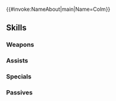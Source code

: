 {{#invoke:NameAbout|main|Name=Colm}}{{HeroPage Tabs}}
{{Hero Infobox
|Name=Colm
|Title=Capable Thief
|WeaponType=Blue Dagger
|MoveType=Infantry
|Origin=Fire Emblem: The Sacred Stones
|Gender=Male
|actorEN=Henry Mason
|actorJP=山下大輝
|artist=とよた瑣織
|randomStartTime=2022-02-07T07:00:00Z
|additionDate=January 6, 2022
|releaseDate=January 7, 2022
|poolDate=January 28, 2022
|poolRarities=3,4
|cv1=7
|cv2=101100
|TagID=コーマ
|InternalID=757
|Properties=
|description=A thief from a village in Renais called Lark. Daring enough to infiltrate the lair of the bandits who burned down his village, and do so alone. Appears in Fire Emblem: The Sacred Stones.
}}
{{Stats Page
|Lv1HP=19|Lv1ATK=8|Lv1SPD=11|Lv1DEF=5|Lv1RES=8
|GRHP=55|GRATK=65|GRSPD=70|GRDEF=45|GRRES=55
}}
==Skills==
===Weapons===
{{Weapons Table
|weapon1=Iron Dagger
|weapon1Default=1
|weapon1Unlock=1
|weapon2=Steel Dagger
|weapon2Default=2
|weapon2Unlock=2
|weapon3=Quick Dagger
|weapon3Default=4
|weapon3Unlock=3
|weapon4=Quick Dagger+
|weapon4Default=5
|weapon4Unlock=5
}}
===Assists===
{{Assists Table
|assist1=Pivot
|assist1Default=4
|assist1Unlock=3
}}
===Specials===
{{Specials Table
|special1=New Moon
|special1Default=4
|special1Unlock=3
|special2=Moonbow
|special2Unlock=4
}}
===Passives===
{{Passives Table
|passiveA1=Speed +1
|passiveA2=Atk/Spd 1
|passiveA3=Atk/Spd 2
|passiveA1Unlock=1
|passiveA2Unlock=2
|passiveA3Unlock=4
|passiveB1=Atk/Res Link 1
|passiveB2=Atk/Res Link 2
|passiveB3=Atk/Res Link 3
|passiveB1Unlock=3
|passiveB2Unlock=4
|passiveB3Unlock=5
}}
{{Heroes Navbox}}